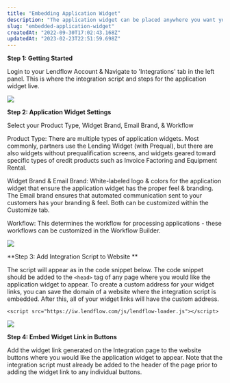 ```yaml
---
title: "Embedding Application Widget"
description: "The application widget can be placed anywhere you want your customers to access capital within your product, it can be placed in your checkout, invoicing section, or on a landing page.  It’s a quick copy and paste."
slug: "embedded-application-widget"
createdAt: "2022-09-30T17:02:43.168Z"
updatedAt: "2023-02-23T22:51:59.698Z"
---
```


**Step 1: Getting Started**

Login to your Lendflow Account & Navigate to 'Integrations' tab in the left panel. This is where the integration script and steps for the application widget live.

![](https://files.readme.io/e6562a8-8tE7HGwceRZcavvSgES89orzbdKZBcEypQ.png)

**Step 2: Application Widget Settings**

Select your Product Type, Widget Brand, Email Brand, & Workflow

Product Type: There are multiple types of application widgets. Most commonly, partners use the Lending Widget (with Prequal), but there are also widgets without prequalification screens, and widgets geared toward specific types of credit products such as Invoice Factoring and Equipment Rental.

Widget Brand & Email Brand: White-labeled logo & colors for the application widget that ensure the application widget has the proper feel & branding. The Email brand ensures that automated communication sent to your customers has your branding & feel. Both can be customized within the Customize tab.

Workflow: This determines the workflow for processing applications - these workflows can be customized in the Workflow Builder. 

![](https://files.readme.io/f1477b9-eYmdPVH3NZv41qalcf_DKGeu9Y22EUhTzA.png)

**Step 3: Add Integration Script to Website **

The script will appear as in the code snippet below. The code snippet should be added to the `<head>` tag of any page where you would like the application widget to appear.
To create a custom address for your widget links, you can save the domain of a website where the integration script is embedded. After this, all of your widget links will have the custom address.

```Text
<script src="https://iw.lendflow.com/js/lendflow-loader.js"></script>
```

![](https://files.readme.io/5c05598-HXqX0ywdcCVud6uajzv2_pwzlqJ4x45uqw.png)

**Step 4: Embed Widget Link in Buttons**

Add the widget link generated on the Integration page to the website buttons where you would like the application widget to appear. Note that the integration script must already be added to the header of the page prior to adding the widget link to any individual buttons.